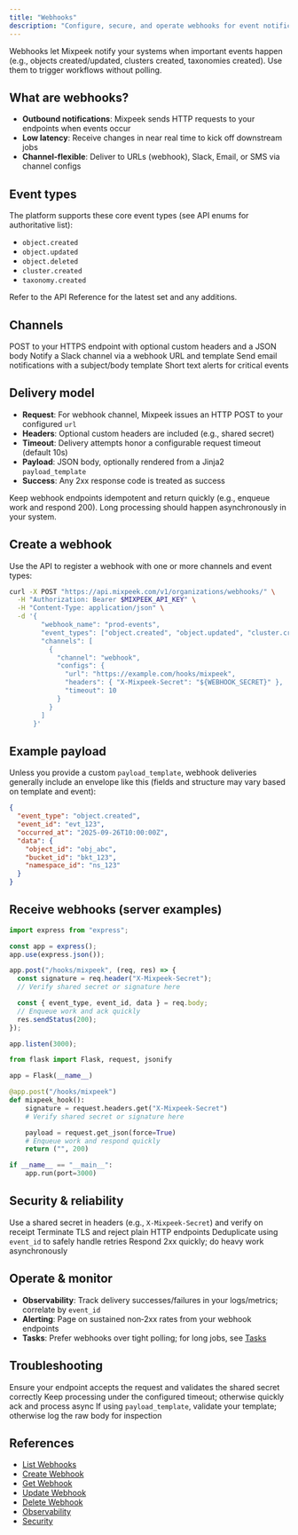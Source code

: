 ```yaml
---
title: "Webhooks"
description: "Configure, secure, and operate webhooks for event notifications"
---
```


<Note>
  Webhooks let Mixpeek notify your systems when important events happen (e.g., objects created/updated, clusters created, taxonomies created). Use them to trigger workflows without polling.
</Note>

## What are webhooks?

- **Outbound notifications**: Mixpeek sends HTTP requests to your endpoints when events occur
- **Low latency**: Receive changes in near real time to kick off downstream jobs
- **Channel-flexible**: Deliver to URLs (webhook), Slack, Email, or SMS via channel configs

## Event types

The platform supports these core event types (see API enums for authoritative list):

- `object.created`
- `object.updated`
- `object.deleted`
- `cluster.created`
- `taxonomy.created`

Refer to the API Reference for the latest set and any additions.

## Channels

<CardGroup cols={2}>
  <Card title="Webhook (HTTP)" icon="link">
    POST to your HTTPS endpoint with optional custom headers and a JSON body
  </Card>
  
  <Card title="Slack" icon="message">
    Notify a Slack channel via a webhook URL and template
  </Card>
  
  <Card title="Email" icon="envelope">
    Send email notifications with a subject/body template
  </Card>
  
  <Card title="SMS" icon="phone">
    Short text alerts for critical events
  </Card>
</CardGroup>

## Delivery model

- **Request**: For webhook channel, Mixpeek issues an HTTP POST to your configured `url`
- **Headers**: Optional custom headers are included (e.g., shared secret)
- **Timeout**: Delivery attempts honor a configurable request timeout (default 10s)
- **Payload**: JSON body, optionally rendered from a Jinja2 `payload_template`
- **Success**: Any 2xx response code is treated as success

<Note>
  Keep webhook endpoints idempotent and return quickly (e.g., enqueue work and respond 200). Long processing should happen asynchronously in your system.
</Note>

## Create a webhook

Use the API to register a webhook with one or more channels and event types:

```bash
curl -X POST "https://api.mixpeek.com/v1/organizations/webhooks/" \
  -H "Authorization: Bearer $MIXPEEK_API_KEY" \
  -H "Content-Type: application/json" \
  -d '{
        "webhook_name": "prod-events",
        "event_types": ["object.created", "object.updated", "cluster.created"],
        "channels": [
          {
            "channel": "webhook",
            "configs": {
              "url": "https://example.com/hooks/mixpeek",
              "headers": { "X-Mixpeek-Secret": "${WEBHOOK_SECRET}" },
              "timeout": 10
            }
          }
        ]
      }'
```

## Example payload

Unless you provide a custom `payload_template`, webhook deliveries generally include an envelope like this (fields and structure may vary based on template and event):

```json
{
  "event_type": "object.created",
  "event_id": "evt_123",
  "occurred_at": "2025-09-26T10:00:00Z",
  "data": {
    "object_id": "obj_abc",
    "bucket_id": "bkt_123",
    "namespace_id": "ns_123"
  }
}
```

## Receive webhooks (server examples)

<Tabs>
  <Tab title="Node (Express)">

```javascript
import express from "express";

const app = express();
app.use(express.json());

app.post("/hooks/mixpeek", (req, res) => {
  const signature = req.header("X-Mixpeek-Secret");
  // Verify shared secret or signature here

  const { event_type, event_id, data } = req.body;
  // Enqueue work and ack quickly
  res.sendStatus(200);
});

app.listen(3000);
```

  </Tab>
  <Tab title="Python (Flask)">

```python
from flask import Flask, request, jsonify

app = Flask(__name__)

@app.post("/hooks/mixpeek")
def mixpeek_hook():
    signature = request.headers.get("X-Mixpeek-Secret")
    # Verify shared secret or signature here

    payload = request.get_json(force=True)
    # Enqueue work and respond quickly
    return ("", 200)

if __name__ == "__main__":
    app.run(port=3000)
```

  </Tab>
</Tabs>

## Security & reliability

<CardGroup cols={2}>
  <Card title="Verify origin" icon="shield">
    Use a shared secret in headers (e.g., <code>X-Mixpeek-Secret</code>) and verify on receipt
  </Card>
  
  <Card title="HTTPS only" icon="lock">
    Terminate TLS and reject plain HTTP endpoints
  </Card>
  
  <Card title="Idempotency" icon="repeat">
    Deduplicate using <code>event_id</code> to safely handle retries
  </Card>
  
  <Card title="Fast acks" icon="bolt">
    Respond 2xx quickly; do heavy work asynchronously
  </Card>
</CardGroup>

## Operate & monitor

- **Observability**: Track delivery successes/failures in your logs/metrics; correlate by <code>event_id</code>
- **Alerting**: Page on sustained non‑2xx rates from your webhook endpoints
- **Tasks**: Prefer webhooks over tight polling; for long jobs, see [Tasks](/processing/tasks)

## Troubleshooting

<Steps>
  <Step title="401/403 responses">
    Ensure your endpoint accepts the request and validates the shared secret correctly
  </Step>
  <Step title="Timeouts">
    Keep processing under the configured timeout; otherwise quickly ack and process async
  </Step>
  <Step title="Unexpected payload">
    If using <code>payload_template</code>, validate your template; otherwise log the raw body for inspection
  </Step>
</Steps>

## References

- [List Webhooks](/api-reference/webhooks/list-webhooks)
- [Create Webhook](/api-reference/webhooks/create-webhook)
- [Get Webhook](/api-reference/webhooks/get-webhook)
- [Update Webhook](/api-reference/webhooks/update-webhook)
- [Delete Webhook](/api-reference/webhooks/delete-webhook)
- [Observability](/operations/observability)
- [Security](/operations/security)


